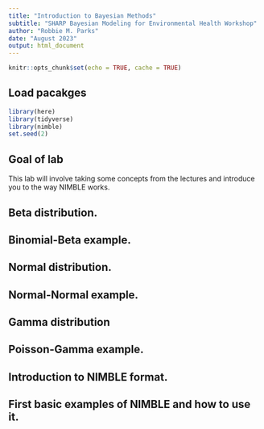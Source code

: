 ```yaml
---
title: "Introduction to Bayesian Methods"
subtitle: "SHARP Bayesian Modeling for Environmental Health Workshop"
author: "Robbie M. Parks"
date: "August 2023"
output: html_document
---
```


```r
knitr::opts_chunk$set(echo = TRUE, cache = TRUE)
```

## Load pacakges
```r
library(here)
library(tidyverse)
library(nimble)
set.seed(2)
```

## Goal of lab

This lab will involve taking some concepts from the lectures and introduce you to the way NIMBLE works.

## Beta distribution.

## Binomial-Beta example.

## Normal distribution.

## Normal-Normal example.

## Gamma distribution

## Poisson-Gamma example.

## Introduction to NIMBLE format.

## First basic examples of NIMBLE and how to use it.
